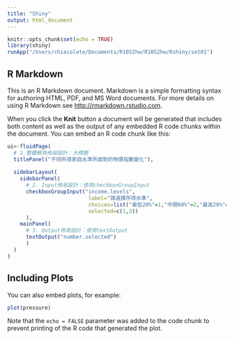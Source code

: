 ```yaml
---
title: "Shiny"
output: html_document
---
```


```r
knitr::opts_chunk$set(echo = TRUE)
library(shiny)
runApp("/Users/chiacolate/Documents/R1052hw/R1052hw/Rshiny/set01") 
```

## R Markdown

This is an R Markdown document. Markdown is a simple formatting syntax for authoring HTML, PDF, and MS Word documents. For more details on using R Markdown see <http://rmarkdown.rstudio.com>.

When you click the **Knit** button a document will be generated that includes both content as well as the output of any embedded R code chunks within the document. You can embed an R code chunk like this:

```r

ui<-fluidPage(
  # 1.整體網頁佈局設計：大標題
  titlePanel("不同所得家庭水準所面對的物價指數變化"),
  
  sidebarLayout(
    sidebarPanel(
      # 2. Input佈局設計：使用checkboxGroupInput
      checkboxGroupInput("income.levels",
                          label="請選擇所得水準",
                          choices=list("最低20%"=1,"中間60%"=2,"最高20%"=3),
                          selected=c(1,3))
      ),   
    mainPanel(
      # 3. Output佈局設計：使用textOutput
      textOutput("number.selected")
      )
  )
)
```

## Including Plots

You can also embed plots, for example:

```r
plot(pressure)
```

Note that the `echo = FALSE` parameter was added to the code chunk to prevent printing of the R code that generated the plot.
